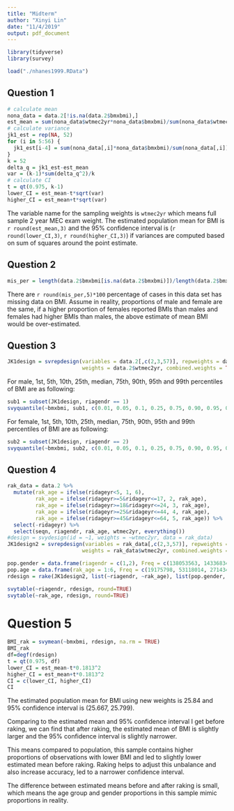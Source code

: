 ```yaml
---
title: "Midterm"
author: "Xinyi Lin"
date: "11/4/2019"
output: pdf_document
---
```


```r
library(tidyverse)
library(survey)
```

```r
load("./nhanes1999.RData")
```

## Question 1

```r
# calculate mean
nona_data = data.2[!is.na(data.2$bmxbmi),]
est_mean = sum(nona_data$wtmec2yr*nona_data$bmxbmi)/sum(nona_data$wtmec2yr)
# calculate variance
jk1_est = rep(NA, 52)
for (i in 5:56) {
  jk1_est[i-4] = sum(nona_data[,i]*nona_data$bmxbmi)/sum(nona_data[,i])
}
k = 52
delta_q = jk1_est-est_mean
var = (k-1)*sum(delta_q^2)/k
# calculate CI
t = qt(0.975, k-1)
lower_CI = est_mean-t*sqrt(var)
higher_CI = est_mean+t*sqrt(var)
```

The variable name for the sampling weights is `wtmec2yr` which means full sample 2 year MEC exam weight. The estimated population mean for BMI is `r round(est_mean,3)` and the 95% confidence interval is (`r round(lower_CI,3)`, `r round(higher_CI,3)`) if variances are computed based on sum of squares around the point estimate.

## Question 2

```r
mis_per = length(data.2$bmxbmi[is.na(data.2$bmxbmi)])/length(data.2$bmxbmi)
```

There are `r round(mis_per,5)*100` percentage of cases in this data set has missing data on BMI. Assume in reality, proportions of male and female are the same, if a higher proportion of females reported BMIs than males and females had higher BMIs than males, the above estimate of mean BMI would be over-estimated.

## Question 3

```r
JK1design = svrepdesign(variables = data.2[,c(2,3,57)], repweights = data.2[,5:56], 
                        weights = data.2$wtmec2yr, combined.weights = TRUE, type = "JK1", scale=1, rscales=1)
```

For male, 1st, 5th, 10th, 25th, median, 75th, 90th, 95th and 99th percentiles of BMI are as following:

```r
sub1 = subset(JK1design, riagendr == 1)
svyquantile(~bmxbmi, sub1, c(0.01, 0.05, 0.1, 0.25, 0.75, 0.90, 0.95, 0.99),ci=F, na.rm=T, se=F)[,1]
```

For female, 1st, 5th, 10th, 25th, median, 75th, 90th, 95th and 99th percentiles of BMI are as following:

```r
sub2 = subset(JK1design, riagendr == 2)
svyquantile(~bmxbmi, sub2, c(0.01, 0.05, 0.1, 0.25, 0.75, 0.90, 0.95, 0.99),ci=F, na.rm=T, se=F)[,1]
```

## Question 4

```r
rak_data = data.2 %>% 
  mutate(rak_age = ifelse(ridageyr<5, 1, 6),
         rak_age = ifelse(ridageyr>=5&ridageyr<=17, 2, rak_age),
         rak_age = ifelse(ridageyr>=18&ridageyr<=24, 3, rak_age),
         rak_age = ifelse(ridageyr>=25&ridageyr<=44, 4, rak_age),
         rak_age = ifelse(ridageyr>=45&ridageyr<=64, 5, rak_age)) %>% 
  select(-ridageyr) %>% 
  select(seqn, riagendr, rak_age, wtmec2yr, everything())
#design = svydesign(id = ~1, weights = ~wtmec2yr, data = rak_data)
JK1design2 = svrepdesign(variables = rak_data[,c(2,3,57)], repweights = rak_data[,5:56], 
                        weights = rak_data$wtmec2yr, combined.weights = TRUE, type = "JK1")

pop.gender = data.frame(riagendr = c(1,2), Freq = c(138053563, 143368343))
pop.age = data.frame(rak_age = 1:6, Freq = c(19175798, 53118014, 27143454, 85040251, 61952636, 34991753))
rdesign = rake(JK1design2, list(~riagendr, ~rak_age), list(pop.gender, pop.age))

svytable(~riagendr, rdesign, round=TRUE)
svytable(~rak_age, rdesign, round=TRUE)
```

# Question 5

```r
BMI_rak = svymean(~bmxbmi, rdesign, na.rm = TRUE)
BMI_rak
df=degf(rdesign)
t = qt(0.975, df)
lower_CI = est_mean-t*0.1813^2
higher_CI = est_mean+t*0.1813^2
CI = c(lower_CI, higher_CI)
CI
```

The estimated population mean for BMI using new weights is 25.84 and 95% confidence interval is (25.667, 25.799).

Comparing to the estimated mean and 95% confidence interval I get before raking, we can find that after raking, the estimated mean of BMI is slightly larger and the 95% confidence interval is slightly narrower.

This means compared to population, this sample contains higher proportions of observations with lower BMI and led to slightly lower estimated mean before raking. Raking helps to adjust this unbalance and also increase accuracy, led to a narrower confidence interval. 

The difference between estimated means before and after raking is small, which means the age group and gender proportions in this sample mimic proportions in reality.